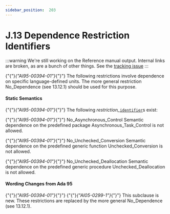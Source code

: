 ---
sidebar_position:  203
---

# J.13 Dependence Restriction Identifiers

:::warning
We're still working on the Reference manual output.  Internal links are broken,
as are a bunch of other things.
See the [tracking issue](https://github.com/ada-lang-io/ada-lang-io/issues/20)
:::


<p>{"{"}<em>{"AI95-00394-01"}</em>{"}"} The following restrictions involve dependence on specific language-defined units. The more general restriction No_Dependence (see 13.12.1) should be used for this purpose. <br /></p>


#### Static Semantics

<p>{"{"}<em>{"AI95-00394-01"}</em>{"}"} The following <em>restriction_</em><code><a href="../AA-2/AA-2.3#S0002">identifier</a></code>s exist:<br /></p>

<p>{"{"}<em>{"AI95-00394-01"}</em>{"}"} No_Asynchronous_Control Semantic dependence on the predefined package Asynchronous_Task_Control is not allowed.<br /></p>

<p>{"{"}<em>{"AI95-00394-01"}</em>{"}"} No_Unchecked_Conversion Semantic dependence on the predefined generic function Unchecked_Conversion is not allowed.<br /></p>

<p>{"{"}<em>{"AI95-00394-01"}</em>{"}"} No_Unchecked_Deallocation Semantic dependence on the predefined generic procedure Unchecked_Deallocation is not allowed.<br /></p>


#### Wording Changes from Ada 95

<Admonition type="aarm" aarm="note" title="Note: ">
{"{"}<em>{"AI95-00394-01"}</em>{"}"} {"{"}<em>{"AI05-0299-1"}</em>{"}"} This subclause is new. These restrictions are replaced by the more general No_Dependence (see 13.12.1). <br /></Admonition>

